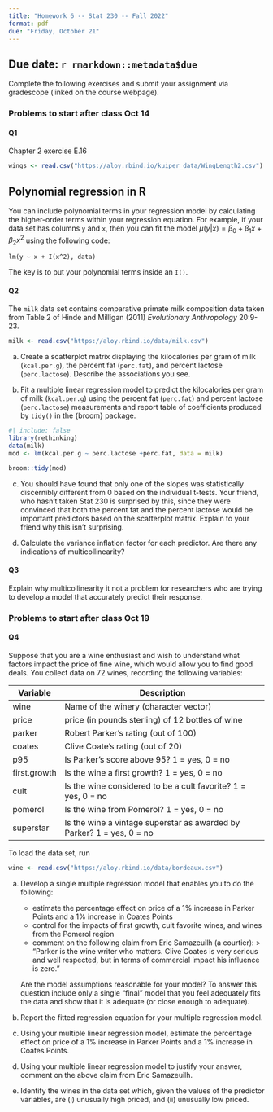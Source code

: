 ```yaml
---
title: "Homework 6 -- Stat 230 -- Fall 2022"
format: pdf
due: "Friday, October 21"
---
```


## Due date: `r rmarkdown::metadata$due`

Complete the following exercises and submit your assignment via gradescope 
(linked on the course webpage). 


### Problems to start after class Oct 14 

#### Q1

Chapter 2 exercise E.16 

```r
wings <- read.csv("https://aloy.rbind.io/kuiper_data/WingLength2.csv")
```

:::{.callout-note}
# Polynomial regression in R

You can include polynomial terms in your regression model by calculating the higher-order terms within your regression equation. For example, if your data set has columns `y` and `x`, then you can fit the model $\mu(y|x) = \beta_0 + \beta_1x + \beta_2 x^2$ using the following code:

```
lm(y ~ x + I(x^2), data)
```

The key is to put your polynomial terms inside an `I()`.

:::

#### Q2

The `milk` data set contains comparative primate milk composition data taken from 
Table 2 of Hinde and Milligan (2011) *Evolutionary Anthropology* 20:9-23.

```r
milk <- read.csv("https://aloy.rbind.io/data/milk.csv")
```


(a) Create a scatterplot matrix displaying the kilocalories per gram of milk (`kcal.per.g`), the percent fat (`perc.fat`), and percent lactose (`perc.lactose`). Describe the associations you see.

(b) Fit a multiple linear regression model to predict the kilocalories per gram of milk (`kcal.per.g`) using the percent fat (`perc.fat`) and percent lactose (`perc.lactose`) measurements and report table of coefficients produced by `tidy()` in the {broom} package.

```r
#| include: false
library(rethinking)
data(milk)
mod <- lm(kcal.per.g ~ perc.lactose +perc.fat, data = milk)

broom::tidy(mod)
```


(c) You should have found that only one of the slopes was statistically discernibly different from 0 based on the individual t-tests. Your friend, who hasn't taken Stat 230 is surprised by this, since they were convinced that both the percent fat and the percent lactose would be important predictors based on the scatterplot matrix. Explain to your friend why this isn't surprising.


(d) Calculate the variance inflation factor for each predictor. Are there any indications of multicollinearity?


#### Q3

Explain why multicollinearity it not a problem for researchers who are trying to develop a model that accurately predict their response.



### Problems to start after class Oct 19

#### Q4

Suppose that you are a wine enthusiast and wish to understand what factors impact the price of fine wine, which would allow you to find good deals. You collect data on 72 wines, recording the following variables:

| Variable | Description |
|---|-------------|
| wine | Name of the winery (character vector) |
| price | price (in pounds sterling) of 12 bottles of wine |
| parker | Robert Parker’s rating (out of 100) |
| coates | Clive Coate’s rating (out of 20) |
| p95 | Is Parker’s score above 95? 1 = yes, 0 = no |
| first.growth | Is the wine a first growth?  1 = yes, 0 = no |
| cult | Is the wine considered to be a cult favorite?  1 = yes, 0 = no |
| pomerol | Is the wine from Pomerol?  1 = yes, 0 = no |
| superstar | Is the wine a vintage superstar as awarded by Parker?  1 = yes, 0 = no |

To load the data set, run

```r
wine <- read.csv("https://aloy.rbind.io/data/bordeaux.csv")
```


(a) Develop a single multiple regression model that enables you to do the following:

    - estimate the percentage effect on price of a 1% increase in Parker Points and a 1% increase in Coates Points
    - control for the impacts of first growth, cult favorite wines, and wines from the Pomerol region
    - comment on the following claim from Eric Samazeuilh (a courtier):
        > "Parker is the wine writer who matters. Clive Coates is very serious and well respected, but in terms of commercial impact his influence is zero."
   
    Are the model assumptions reasonable for your model? To answer this question include only a single "final" model that you feel adequately fits the data and show that it is adequate (or close enough to adequate).
    
(b) Report the fitted regression equation for your multiple regression model.

(c) Using your multiple linear regression model, estimate the percentage effect on price of a 1% increase in Parker Points and a 1% increase in Coates Points.

(d) Using your multiple linear regression model to justify your answer, comment on the above claim from Eric Samazeuilh.

(e) Identify the wines in the data set which, given the values of the predictor variables, are (i) unusually high priced, and (ii) unusually low priced.
